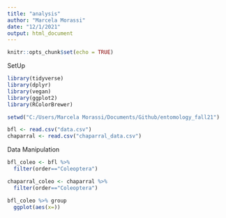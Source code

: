 ```yaml
---
title: "analysis"
author: "Marcela Morassi"
date: "12/1/2021"
output: html_document
---
```


```r
knitr::opts_chunk$set(echo = TRUE)
```

SetUp
```r
library(tidyverse)
library(dplyr)
library(vegan)
library(ggplot2)
library(RColorBrewer)

setwd("C:/Users/Marcela Morassi/Documents/Github/entomology_fall21")

bfl <- read.csv("data.csv")
chaparral <- read.csv("chaparral_data.csv")
```

Data Manipulation
```r
bfl_coleo <- bfl %>% 
  filter(order=="Coleoptera") 

chaparral_coleo <- chaparral %>% 
  filter(order=="Coleoptera")

bfl_coleo %>% group
  ggplot(aes(x=))
```



